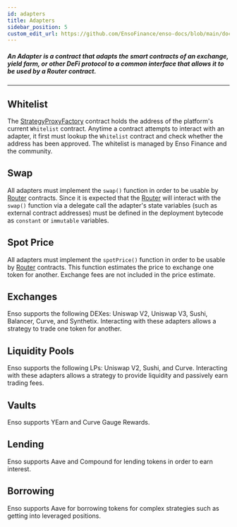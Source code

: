 ```yaml
---
id: adapters
title: Adapters
sidebar_position: 5
custom_edit_url: https://github.com/EnsoFinance/enso-docs/blob/main/docs/smart-contracts/core/adapters.mdx
---
```


##### An Adapter is a contract that adapts the smart contracts of an exchange, yield farm, or other DeFi protocol to a common interface that allows it to be used by a Router contract.

---

## Whitelist
The [StrategyProxyFactory](factory) contract holds the address of the platform's current `Whitelist` contract. Anytime a contract attempts to interact with an adapter, it first must lookup the `Whitelist` contract and check whether the address has been approved. The whitelist is managed by Enso Finance and the community.


## Swap
All adapters must implement the `swap()` function in order to be usable by [Router](routers/routers-overview) contracts. Since it is expected that the [Router](routers/routers-overview) will interact with the `swap()` function via a delegate call the adapter's state variables (such as external contract addresses) must be defined in the deployment bytecode as `constant` or `immutable` variables.

## Spot Price
All adapters must implement the `spotPrice()` function in order to be usable by [Router](routers/routers-overview) contracts. This function estimates the price to exchange one token for another. Exchange fees are not included in the price estimate.

## Exchanges
Enso supports the following DEXes: Uniswap V2, Uniswap V3, Sushi, Balancer, Curve, and Synthetix. Interacting with these adapters allows a strategy to trade one token for another.

## Liquidity Pools
Enso supports the following LPs: Uniswap V2, Sushi, and Curve. Interacting with these adapters allows a strategy to provide liquidity and passively earn trading fees.

## Vaults
Enso supports YEarn and Curve Gauge Rewards.

## Lending
Enso supports Aave and Compound for lending tokens in order to earn interest.

## Borrowing
Enso supports Aave for borrowing tokens for complex strategies such as getting into leveraged positions.
